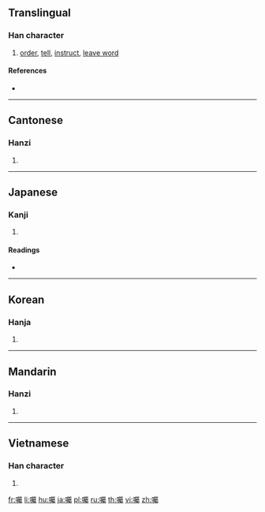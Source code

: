 {{also|嘱}}
==Translingual==

===Han character===
{{Han char|rn=30|rad=口|as=21|sn=24|four=67027|canj=RSEI|ids=⿰口屬}}

# [[order]], [[tell]], [[instruct]], [[leave word]]

====References====
* {{Han ref|kx=0215.290|dkj=04654|dj=0438.360|hdz=10709.150|uh=56D1|ud=22225|bh=C5F1|bd=50673}}

----

==Cantonese==

===Hanzi===
{{yue-hanzi|jyut=[[zuk1]]|y=juk1|sim=嘱}}

# {{defn|lang=yue|sort=口21}}

----

==Japanese==

===Kanji===
{{ja-kanji|grade=|rs=口21|style=ky|shin=嘱}}

# {{defn|lang=ja|sort=口21}}

====Readings====
* {{ja-readings|on=[[しょく]] (shoku)|kun=[[たのむ]] (tanomu)}}

----

==Korean==

===Hanja===
{{ko-hanja|hangeul=[[촉]]|rv=chok|mr=ch'ok}}

# {{defn|lang=ko|sort=口21}}

----

==Mandarin==

===Hanzi===
{{cmn-hanzi|sim=嘱|pin=[[nān]] ([[nan1]]), [[zhǔ]] ([[zhu3]])|wg=nan<sup>1</sup>, chu<sup>3</sup>}}

# {{defn|lang=cmn|sort=口21}}

----

==Vietnamese==

===Han character===
{{vi-hantu|[[chúc]]|rs=口21}}

# {{defn|lang=vi|sort=口21}}

[[fr:囑]]
[[li:囑]]
[[hu:囑]]
[[ja:囑]]
[[pl:囑]]
[[ru:囑]]
[[th:囑]]
[[vi:囑]]
[[zh:囑]]
